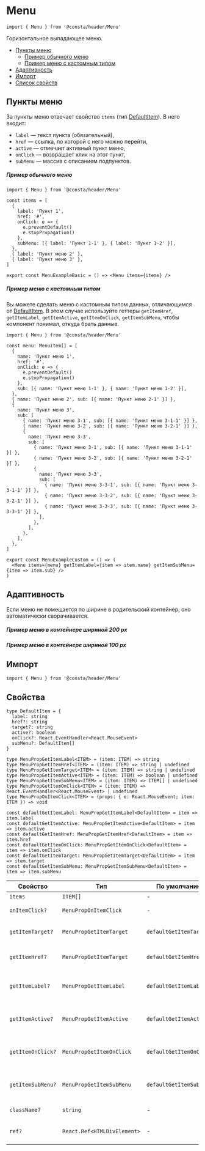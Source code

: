 
# Menu

```tsx
import { Menu } from '@consta/header/Menu'
```

Горизонтальное выпадающее меню.

- [Пункты меню](#пункты-меню)
  - [Пример обычного меню](#пример-обычного-меню)
  - [Пример меню с кастомным типом](#пример-меню-с-кастомным-типом)
- [Адаптивность](#адаптивность)
- [Импорт](#импорт)
- [Список свойств](#свойства)

## Пункты меню

За пункты меню отвечает свойство `items` (тип [DefaultItem](#свойства)). В него входит:

- `label` — текст пункта (обязательный),
- `href` — ссылка, по которой с него можно перейти,
- `active` — отмечает активный пункт меню,
- `onClick` — возвращает клик на этот пункт,
- `subMenu` — массив с описанием подпунктов.

##### Пример обычного меню

```tsx
import { Menu } from '@consta/header/Menu'

const items = [
  {
    label: 'Пункт 1',
    href: '#',
    onClick: e => {
      e.preventDefault()
      e.stopPropagation()
    },
    subMenu: [{ label: 'Пункт 1-1' }, { label: 'Пункт 1-2' }],
  },
  { label: 'Пункт меню 2' },
  { label: 'Пункт меню 3' },
]

export const MenuExampleBasic = () => <Menu items={items} />
```

<MenuExampleBasic />

##### Пример меню с кастомным типом

Вы можете сделать меню с кастомным типом данных, отличающимся от [DefaultItem](#свойства).
В этом случае используйте геттеры
`getItemHref`, `getItemLabel`, `getItemActive`, `getItemOnClick`, `getItemSubMenu`,
чтобы компонент понимал, откуда брать данные.

```tsx
import { Menu } from '@consta/header/Menu'

const menu: MenuItem[] = [
  {
    name: 'Пункт меню 1',
    href: '#',
    onClick: e => {
      e.preventDefault()
      e.stopPropagation()
    },
    sub: [{ name: 'Пункт меню 1-1' }, { name: 'Пункт меню 1-2' }],
  },
  { name: 'Пункт меню 2', sub: [{ name: 'Пункт меню 2-1' }] },
  {
    name: 'Пункт меню 3',
    sub: [
      { name: 'Пункт меню 3-1', sub: [{ name: 'Пункт меню 3-1-1' }] },
      { name: 'Пункт меню 3-2', sub: [{ name: 'Пункт меню 3-2-1' }] },
      {
        name: 'Пункт меню 3-3',
        sub: [
          { name: 'Пункт меню 3-1', sub: [{ name: 'Пункт меню 3-1-1' }] },
          { name: 'Пункт меню 3-2', sub: [{ name: 'Пункт меню 3-2-1' }] },
          {
            name: 'Пункт меню 3-3',
            sub: [
              { name: 'Пункт меню 3-3-1', sub: [{ name: 'Пункт меню 3-3-1-1' }] },
              { name: 'Пункт меню 3-3-2', sub: [{ name: 'Пункт меню 3-3-2-1' }] },
              { name: 'Пункт меню 3-3-3', sub: [{ name: 'Пункт меню 3-3-3-1' }] },
            ],
          },
        ],
      },
    ],
  },
]

export const MenuExampleCustom = () => (
  <Menu items={menu} getItemLabel={item => item.name} getItemSubMenu={item => item.sub} />
)
```

<MenuExampleCustom />

## Адаптивность

Если меню не помещается по ширине в родительский контейнер, оно автоматически сворачивается.

##### Пример меню в контейнере шириной 200 px

<MenuExampleBasic200 />

##### Пример меню в контейнере шириной 100 px

<MenuExampleBasic100 />

## Импорт

```tsx
import { Menu } from '@consta/header/Menu'
```

## Свойства

```tsx
type DefaultItem = {
  label: string
  href?: string
  target?: string
  active?: boolean
  onClick?: React.EventHandler<React.MouseEvent>
  subMenu?: DefaultItem[]
}

type MenuPropGetItemLabel<ITEM> = (item: ITEM) => string
type MenuPropGetItemHref<ITEM> = (item: ITEM) => string | undefined
type MenuPropGetItemTarget<ITEM> = (item: ITEM) => string | undefined
type MenuPropGetItemActive<ITEM> = (item: ITEM) => boolean | undefined
type MenuPropGetItemSubMenu<ITEM> = (item: ITEM) => ITEM[] | undefined
type MenuPropGetItemOnClick<ITEM> = (item: ITEM) => React.EventHandler<React.MouseEvent> | undefined
type MenuPropOnItemClick<ITEM> = (props: { e: React.MouseEvent; item: ITEM }) => void

const defaultGetItemLabel: MenuPropGetItemLabel<DefaultItem> = item => item.label
const defaultGetItemActive: MenuPropGetItemActive<DefaultItem> = item => item.active
const defaultGetItemHref: MenuPropGetItemHref<DefaultItem> = item => item.href
const defaultGetItemOnClick: MenuPropGetItemOnClick<DefaultItem> = item => item.onClick
const defaultGetItemTarget: MenuPropGetItemTarget<DefaultItem> = item => item.target
const defaultGetItemSubMenu: MenuPropGetItemSubMenu<DefaultItem> = item => item.subMenu
```

| Свойство          | Тип                         | По умолчанию            | Описание                                       |
| ----------------- | --------------------------- | ----------------------- | ---------------------------------------------- |
| `items`           | `ITEM[]`                    | -                       | Элементы меню                                  |
| `onItemClick?`    | `MenuPropOnItemClick`       | -                       | Функция клика по элементу                      |
| `getItemTarget?`  | `MenuPropGetItemTarget`     | `defaultGetItemTarget`  | Функция для определения `target` элемента      |
| `getItemHref?`    | `MenuPropGetItemTarget`     | `defaultGetItemHref`    | Функция для определения `href` элемента        |
| `getItemLabel?`   | `MenuPropGetItemLabel`      | `defaultGetItemLabel`   | Функция для определения заголовка элемента     |
| `getItemActive?`  | `MenuPropGetItemActive`     | `defaultGetItemActive`  | Функция для определения активности элемента    |
| `getItemOnClick?` | `MenuPropGetItemOnClick`    | `defaultGetItemOnClick` | Функция для определения функции клика элемента |
| `getItemSubMenu?` | `MenuPropGetItemSubMenu`    | `defaultGetItemSubMenu` | Функция для определения подменю элемента       |
| `className?`      | `string`                    | -                       | Дополнительный CSS-класс                       |
| `ref?`            | `React.Ref<HTMLDivElement>` | -                       | Ссылка на корневой DOM-элемент                 |
